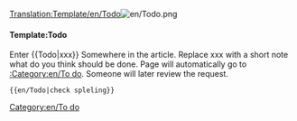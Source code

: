 <noinclude>[[Translation:Template/en/Todo]]</noinclude>[[File:en/Todo.png]] {{{1|}}}
<includeonly>{{{1|[[Category:en/To do]]}}}</includeonly>
<noinclude>
<bleincludeonly>[[Category:en/To do]]</bleincludeonly>
====Template:Todo====
Enter <nowiki>{{</nowiki>Todo<nowiki>|xxx}}</nowiki> Somewhere in the article. Replace xxx with a short note what do you think should be done. Page will automatically go to [[:Category:en/To do]]. Someone will later review the request.
<pre>{{en/Todo|check spleling}}</pre>
</noinclude>